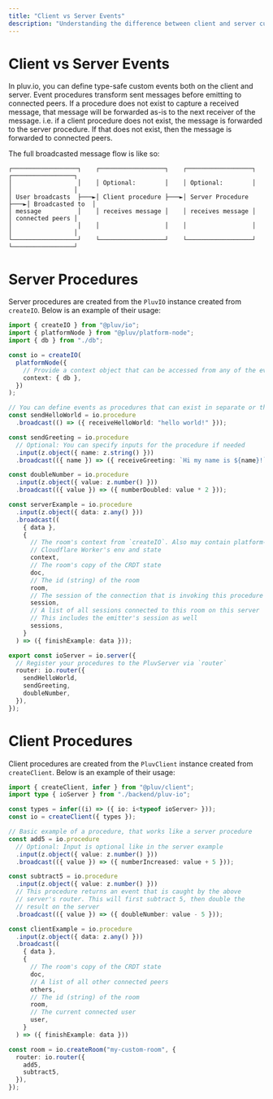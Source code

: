 ```yaml
---
title: "Client vs Server Events"
description: "Understanding the difference between client and server custom events, and when to prefer which"
---
```


# Client vs Server Events

In pluv.io, you can define type-safe custom events both on the client and server. Event procedures transform sent messages before emitting to connected peers. If a procedure does not exist to capture a received message, that message will be forwarded as-is to the next receiver of the message. i.e. if a client procedure does not exist, the message is forwarded to the server procedure. If that does not exist, then the message is forwarded to connected peers.

The full broadcasted message flow is like so:

```
┌──────────────────┐    ┌──────────────────┐    ┌──────────────────┐    ┌─────────────────┐
│                  │    │ Optional:        │    │ Optional:        │    │                 │
│ User broadcasts  ├───►│ Client procedure ├───►│ Server Procedure ├───►│ Broadcasted to  │
│ message          │    │ receives message │    │ receives message │    │ connected peers │
│                  │    │                  │    │                  │    │                 │
└──────────────────┘    └──────────────────┘    └──────────────────┘    └─────────────────┘
```

# Server Procedures

Server procedures are created from the `PluvIO` instance created from `createIO`. Below is an example of their usage:

```ts
import { createIO } from "@pluv/io";
import { platformNode } from "@pluv/platform-node";
import { db } from "./db";

const io = createIO(
  platformNode({
    // Provide a context object that can be accessed from any of the event procedures
    context: { db },
  })
);

// You can define events as procedures that can exist in separate or the same file.
const sendHelloWorld = io.procedure
  .broadcast(() => ({ receiveHelloWorld: "hello world!" }));

const sendGreeting = io.procedure
  // Optional: You can specify inputs for the procedure if needed
  .input(z.object({ name: z.string() }))
  .broadcast(({ name }) => ({ receiveGreeting: `Hi my name is ${name}!` }));

const doubleNumber = io.procedure
  .input(z.object({ value: z.number() }))
  .broadcast(({ value }) => ({ numberDoubled: value * 2 }));

const serverExample = io.procedure
  .input(z.object({ data: z.any() }))
  .broadcast((
    { data },
    {
      // The room's context from `createIO`. Also may contain platform-specific values like
      // Cloudflare Worker's env and state
      context,
      // The room's copy of the CRDT state
      doc,
      // The id (string) of the room
      room,
      // The session of the connection that is invoking this procedure
      session,
      // A list of all sessions connected to this room on this server
      // This includes the emitter's session as well
      sessions,
    }
  ) => ({ finishExample: data }));

export const ioServer = io.server({
  // Register your procedures to the PluvServer via `router`
  router: io.router({
    sendHelloWorld,
    sendGreeting,
    doubleNumber,
  }),
});
```

# Client Procedures

Client procedures are created from the `PluvClient` instance created from `createClient`. Below is an example of their usage:

```ts
import { createClient, infer } from "@pluv/client";
import type { ioServer } from "./backend/pluv-io";

const types = infer((i) => ({ io: i<typeof ioServer> }));
const io = createClient({ types });

// Basic example of a procedure, that works like a server procedure
const add5 = io.procedure
  // Optional: Input is optional like in the server example
  .input(z.object({ value: z.number() }))
  .broadcast(({ value }) => ({ numberIncreased: value + 5 }));

const subtract5 = io.procedure
  .input(z.object({ value: z.number() }))
  // This procedure returns an event that is caught by the above
  // server's router. This will first subtract 5, then double the
  // result on the server
  .broadcast(({ value }) => ({ doubleNumber: value - 5 }));

const clientExample = io.procedure
  .input(z.object({ data: z.any() }))
  .broadcast((
    { data },
    {
      // The room's copy of the CRDT state
      doc,
      // A list of all other connected peers
      others,
      // The id (string) of the room
      room,
      // The current connected user
      user,
    }
  ) => ({ finishExample: data }))

const room = io.createRoom("my-custom-room", {
  router: io.router({
    add5,
    subtract5,
  }),
});
```
